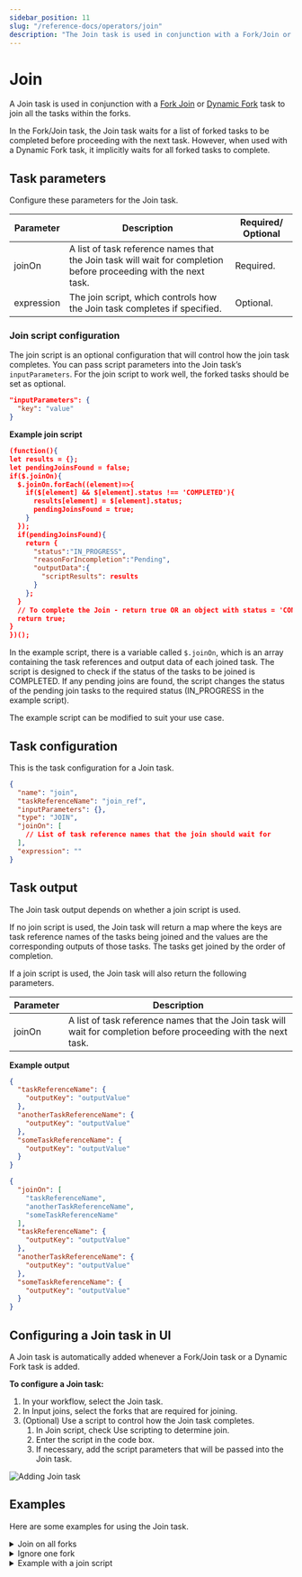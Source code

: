 ```yaml
---
sidebar_position: 11
slug: "/reference-docs/operators/join"
description: "The Join task is used in conjunction with a Fork/Join or Dynamic Fork task to join the forked tasks before proceeding to the next task."
---
```



# Join

A Join task is used in conjunction with a [Fork Join](https://orkes.io/content/reference-docs/operators/fork-join) or [Dynamic Fork](https://orkes.io/content/reference-docs/operators/dynamic-fork) task to join all the tasks within the forks.

In the Fork/Join task, the Join task waits for a list of forked tasks to be completed before proceeding with the next task. However, when used with a Dynamic Fork task, it implicitly waits for all forked tasks to complete.

## Task parameters

Configure these parameters for the Join task.

| Parameter  | Description                                                                                                      | Required/ Optional |
| ---------- | ---------------------------------------------------------------------------------------------------------------- | ------------------ |
| joinOn     | A list of task reference names that the Join task will wait for completion before proceeding with the next task. | Required.          |
| expression | The join script, which controls how the Join task completes if specified.                                        | Optional.          |

### Join script configuration

The join script is an optional configuration that will control how the join task completes. You can pass script parameters into the Join task’s `inputParameters`. For the join script to work well, the forked tasks should be set as optional.

```json
"inputParameters": {
  "key": "value"
}
```

**Example join script**

```json
(function(){
let results = {};
let pendingJoinsFound = false;
if($.joinOn){
  $.joinOn.forEach((element)=>{
    if($[element] && $[element].status !== 'COMPLETED'){
      results[element] = $[element].status;
      pendingJoinsFound = true;
    }
  });
  if(pendingJoinsFound){
    return {
      "status":"IN_PROGRESS",
      "reasonForIncompletion":"Pending",
      "outputData":{
        "scriptResults": results
      }
    };
  }
  // To complete the Join - return true OR an object with status = 'COMPLETED' like above.
  return true;
}
})();
```

In the example script, there is a variable called `$.joinOn`, which is an array containing the task references and output data of each joined task. The script is designed to check if the status of the tasks to be joined is COMPLETED. If any pending joins are found, the script changes the status of the pending join tasks to the required status (IN_PROGRESS in the example script).

The example script can be modified to suit your use case.

## Task configuration

This is the task configuration for a Join task.

```json
{
  "name": "join",
  "taskReferenceName": "join_ref",
  "inputParameters": {},
  "type": "JOIN",
  "joinOn": [
    // List of task reference names that the join should wait for
  ],
  "expression": ""
}
```

## Task output

The Join task output depends on whether a join script is used.

If no join script is used, the Join task will return a map where the keys are task reference names of the tasks being joined and the values are the corresponding outputs of those tasks. The tasks get joined by the order of completion.

If a join script is used, the Join task will also return the following parameters.

| Parameter | Description                                                                                                      |
| --------- | ---------------------------------------------------------------------------------------------------------------- |
| joinOn    | A list of task reference names that the Join task will wait for completion before proceeding with the next task. |

**Example output**

<Tabs>
<TabItem value="no script" label="with no join script">

```json
{
  "taskReferenceName": {
    "outputKey": "outputValue"
  },
  "anotherTaskReferenceName": {
    "outputKey": "outputValue"
  },
  "someTaskReferenceName": {
    "outputKey": "outputValue"
  }
}
```

</TabItem>
<TabItem value="script" label="with join script">

```json
{
  "joinOn": [
    "taskReferenceName",
    "anotherTaskReferenceName",
    "someTaskReferenceName"
  ],
  "taskReferenceName": {
    "outputKey": "outputValue"
  },
  "anotherTaskReferenceName": {
    "outputKey": "outputValue"
  },
  "someTaskReferenceName": {
    "outputKey": "outputValue"
  }
}
```

</TabItem>
</Tabs>

## Configuring a Join task in UI

A Join task is automatically added whenever a Fork/Join task or a Dynamic Fork task is added.

**To configure a Join task:**

1. In your workflow, select the Join task.
2. In Input joins, select the forks that are required for joining.
3. (Optional) Use a script to control how the Join task completes.
   1. In Join script, check Use scripting to determine join.
   2. Enter the script in the code box.
   3. If necessary, add the script parameters that will be passed into the Join task.

<p><img src="/content/img/ui-guide-join-task.png" alt="Adding Join task" /></p>

## Examples

Here are some examples for using the Join task.

<details>
<summary>Join on all forks</summary>
<p>

In this example, the Join task waits for all forks to complete. The task will wait for the completion of `my_task_ref_1` and `my_task_ref_2` as specified by the `joinOn` attribute.

```json
// Join task configuration

{
  "name": "join_task",
  "taskReferenceName": "my_join_task_ref",
  "type": "JOIN",
  "joinOn": ["my_task_ref_1", "my_task_ref_2"]
}
```

</p>
</details>

<details>
<summary>Ignore one fork</summary>
<p>

In this example, the Fork task spawns three tasks, an email_notification task, an sms_notification task, and a http_notification task. Email and SMS are usually the best-effort delivery systems. However, in the case of an HTTP-based notification, you get a return code, and you can retry until it succeeds or eventually give up.

When you set up a notification workflow, you may decide to continue after sending an email and SMS notification. In that case, you can choose to joinOn those specific tasks only. Meanwhile, the http_notification task will continue to execute but will not block the rest of the workflow from proceeding.

```json
// task configurations

[
  {
    "name": "fork_join",
    "taskReferenceName": "my_fork_join_ref",
    "type": "FORK_JOIN",
    "forkTasks": [
      [
        {
          "name": "email_notification",
          "taskReferenceName": "email_notification_ref",
          "type": "SIMPLE"
        }
      ],
      [
        {
          "name": "sms_notification",
          "taskReferenceName": "sms_notification_ref",
          "type": "SIMPLE"
        }
      ],
      [
        {
          "name": "http_notification",
          "taskReferenceName": "http_notification_ref",
          "type": "SIMPLE"
        }
      ]
    ]
  },
  {
    "name": "notification_join",
    "taskReferenceName": "notification_join_ref",
    "type": "JOIN",
    "joinOn": ["email_notification_ref", "sms_notification_ref"]
  }
]
```

This is the output of notification_join. The output is a map, where the keys are the reference names of tasks being joined and the corresponding values are the outputs of those tasks.

```json
// Join task output

{
  "email_notification_ref": {
    "email_sent_at": "2021-11-06T07:37:17+0000",
    "email_sent_to": "test@example.com"
  },
  "sms_notification_ref": {
    "sms_sent_at": "2021-11-06T07:37:17+0129",
    "sms_sent_to": "+1-xxx-xxx-xxxx"
  }
}
```

</p>
</details>

<details>
<summary>Example with a join script</summary>

Consider a Fork/Join task with two forks, each containing a sub-workflow.

<p align="center"><img src="/content/img/join-task-example-using-script.png" alt="Join task example" width="70%"
                       height="auto"/></p>

Both forked tasks are marked as optional and the Join task is joined using the following join script.

```javascript
(function () {
  let results = {};
  let pendingJoinsFound = false;
  if ($.joinOn) {
    $.joinOn.forEach((element) => {
      if ($[element] && $[element].status !== "COMPLETED") {
        results[element] = $[element].status;
        pendingJoinsFound = true;
      }
    });
    if (pendingJoinsFound) {
      return {
        status: "IN_PROGRESS",
        reasonForIncompletion: "Pending",
        outputData: {
          scriptResults: results,
        },
      };
    }
    return true; // To complete the join, return true OR an object with status = 'COMPLETED' like above.
  }
})();
```

This script ensures that the Join task is completed only if all the forks are completed. If any pending joins are found, the script will return the Join task status to IN_PROGRESS. Only after the forked tasks are completed, then the script will complete the Join task.

If the workflow is run, you can see that the join has not been completed and is waiting for the second fork to complete. Based on the script, the join task will remain in the in-progress state until the pending joins are completed.

<p align="center"><img src="/content/img/join-task-in-progress-state.png" alt="Join task not completed and returned to in progress state" width="80%"
                       height="auto"/></p>

The join task is completed after the issue with the second forked task is fixed.

<p align="center"><img src="/content/img/join-task-completed-state.png" alt="Join task completed" width="60%"
                       height="auto"/></p>

</details>
